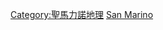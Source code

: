 {{Catnav|頁面分類|地理|地標|山峰|各国山峰}}
{{Catnav|頁面分類|地理|地形|山峰|各国山峰}}
{{Catnav|頁面分類|地理|地形|各国地形|各国山峰}}
{{Catnav|頁面分類|地理|各大洲地理|欧洲地理|聖馬力諾地理}}
{{Catnav|頁面分類|地理|各大洲地理|欧洲地理|欧洲山峰}}
{{Catnav|頁面分類|地理|各國地理|聖馬力諾地理}}
{{Catnav|頁面分類|地理|各國地理|各国地形|各国山峰}}
{{Catnav|頁面分類|各種主題的頁面分類|依大洲来作的分类|各大洲山峰|欧洲山峰}}
{{Catnav|頁面分類|各種主題的頁面分類|按國家分類|各國地理|聖馬力諾地理}}
{{Commons category|Mountains of San Marino}}

[[Category:聖馬力諾地理|Category:聖馬力諾地理]]
[[Category:欧洲各国山峰|San Marino]]